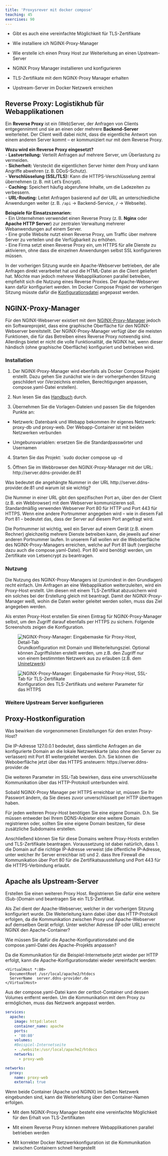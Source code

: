 ```yaml
---
title: 'Proxysrever mit docker compose'
teaching: 45
exercises: 90
---
```


:::::::::::::::::::::::::::::::::::::: questions 

- Gibt es auch eine vereinfachte Möglichkeit für TLS-Zertifikate

- Wie installiere ich NGINX-Proxy-Manager

- Wie erstelle ich einen Proxy Host zur Weiterleitung an einen Upstream-Server

::::::::::::::::::::::::::::::::::::::::::::::::

::::::::::::::::::::::::::::::::::::: objectives

- NGINX Proxy Manager installieren und konfigurieren

- TLS-Zertifikate mit dem NGINX-Proxy Manager erhalten

- Upstream-Server im Docker Netzwerk erreichen

::::::::::::::::::::::::::::::::::::::::::::::::

## Reverse Proxy: Logistikhub für Webapplikationen

Ein **Reverse Proxy** ist ein (Web)Server, der Anfragen von Clients entgegennimmt und sie an einen oder mehrere **Backend-Server** weiterleitet. Der Client weiß dabei nicht, dass die eigentliche Antwort von einem anderen Server kommt – er kommuniziert nur mit dem Reverse Proxy.

**Wozu wird ein Reverse Proxy eingesetzt?**  
- **Lastverteilung:** Verteilt Anfragen auf mehrere Server, um Überlastung zu vermeiden.  
- **Sicherheit:** Versteckt die eigentlichen Server hinter dem Proxy und kann Angriffe abwehren (z. B. DDoS-Schutz).  
- **Verschlüsselung (SSL/TLS):** Kann die HTTPS-Verschlüsselung zentral übernehmen (z. B. mit Let’s Encrypt).  
- **Caching:** Speichert häufig abgerufene Inhalte, um die Ladezeiten zu verbessern.  
- **URL-Routing:** Leitet Anfragen basierend auf der URL an unterschiedliche Anwendungen weiter (z. B. `/api` → Backend-Service, `/` → Webseite).

**Beispiele für Einsatzszenarien:**  
- Ein Unternehmen verwendet einen Reverse Proxy (z. B. **Nginx** oder **Apache HTTP Server**) zur zentralen Verwaltung mehrerer Webanwendungen auf einem Server.  
- Eine große Website nutzt einen Reverse Proxy, um Traffic über mehrere Server zu verteilen und die Verfügbarkeit zu erhöhen.  
- Eine Firma setzt einen Reverse Proxy ein, um HTTPS für alle Dienste zu aktivieren, ohne dass die einzelnen Anwendungen selbst SSL konfigurieren müssen.

In der vorherigen Sitzung wurde ein Apache-Webserver betrieben, der alle Anfragen direkt verarbeitet hat und die HTML-Datei an die Client geliefert hat. Möchte man jedoch mehrere Webapplikationen parallel betreiben, empfiehlt sich die Nutzung eines Reverse Proxies. Der Apache-Webserver kann dafür konfiguriert werden. Im Docker Compose Projekt der vorherigen Sitzung müsste dafür die [Konfigurationsdatei](08-webserver-docker-compose#Webserver-von-http-auf-https-umstellen) angepasst werden.

## NGINX-Proxy-Manager

Für den NGINX-Webserver existiert mit dem [NGINX-Proxy-Manager](https://nginxproxymanager.com/) jedoch ein Softwareprojekt, dass eine graphische Oberfläche für den NGINX-Webserver bereitstellt. Der NGINX-Proxy-Manager verfügt über die meisten Funktionen, die für das Betreiben eines Reverse Proxy notwendig sind. Allerdings bietet er nicht die volle Funktionalität, die NGINX hat, wenn dieser händisch (ohne graphische Oberfläche) konfiguriert und betrieben wird.

### Installation

1. Der NGINX-Proxy-Manager wird ebenfalls als Docker Compose Projekt erstellt. Dazu gehen Sie zunächst wie in der vorhergehenden Sitzung geschildert vor (Verzeichnis erstellen, Berechtigungen anpassen, compose.yaml-Datei erstellen). 

2. Nun lesen Sie das [Handbuch](https://nginxproxymanager.com/setup/) durch.

3. Übernehmen Sie die Vorlagen-Dateien und passen Sie die folgenden Punkte an:

  - Netzwerk: Datenbank und Webapp bekommen ihr eigenes Netzwerk: proxy-db und proxy-web. Der Webapp-Container ist mit beiden Netzwerken verbunden

  - Umgebunsvariablen: ersetzen Sie die Standardpasswörter und Usernamen

4. Starten Sie das Projekt: `sudo docker compose up -d

5. Öffnen Sie im Webbrowser den NGINX-Proxy-Manager mit der URL: http://server.ddns-provider.de:81

:::challenge

Was bedeutet die angehängte Nummer in der URL http://server.ddns-provider.de:81 und warum ist sie wichtig?

::::::solution

Die Nummer in einer URL gibt den spezifischen Port an, über den der Client (z.B. ein Webbrowser) mit dem Webserver kommunizieren soll. Standardmäßig verwenden Webserver Port 80 für HTTP und Port 443 für HTTPS. Wenn eine andere Portnummer angegeben wird – wie in diesem Fall Port 81 – bedeutet das, dass der Server auf diesem Port angefragt wird.

Die Portnummer ist wichtig, weil ein Server auf einem Gerät (z.B. einem Rechner) gleichzeitig mehrere Dienste betreiben kann, die jeweils auf einer anderen Portnummer laufen. In unserem Fall wollen wir die Weboberfläche des NGINX-Proxy-Managers erreichen, welche auf Port 81 läuft (vergleiche dazu auch die compose.yaml-Datei). Port 80 wird benötigt werden, um Zertifikate von Letsencrypt zu beantragen.

::::::
:::

### Nutzung

Die Nutzung des NGINX-Proxy-Managers ist (zumindest in den Grundlagen) recht einfach. Um Anfragen an eine Webapplikation weiterzuleiten, wird ein Proxy-Host erstellt. Um diesen mit einem TLS-Zertifikat abzusichern wird ein solches bei der Erstellung gleich mit beantragt. Damit der NGINX-Proxy-Manager weiß, wohin die Daten weiter geleitet werden sollen, muss das Ziel angegeben werden.

Als ersten Proxy-Host erstellen Sie einen Eintrag für NGINX-Proxy-Manager selbst, um den Zugriff darauf ebenfalls per HTTPS zu sichern. Folgende Screenshots zeigen die Konfiguration.

![Grundkonfiguration mit Domain und Weiterleitungsziel. Optional können Zugriffslisten erstellt werden, um z.B. den Zugriff nur von einem bestimmten Netzwerk aus zu erlauben (z.B. dem [Uninetzwerk](https://netzkarte.zdv.uni-tuebingen.de/SubnetInfo/Table134))](fig/09_npm_proxy_01.png){alt='NGINX-Proxy-Manager: Eingabemaske für Proxy-Host, Detail-Tab'}

![Konfiguration des TLS-Zertifikats und weiterer Parameter für das HTTPS](fig/09_npm_proxy_02.png){alt='NGINX-Proxy-Manager: Eingabemaske für Proxy-Host, SSL-Tab für TLS-Zertifikate'}

### Weitere Upstream Server konfigurieren

:::challenge

## Proxy-Hostkonfiguration

Was bewirken die vorgenommenen Einstellungen für den ersten Proxy-Host?

::::::solution

Die IP-Adresse 127.0.0.1 bedeutet, dass sämtliche Anfragen an die konfigurierte Domain an die lokale Netzwerkkarte (also ohne den Server zu verlassen) mit Port 81 weitergeleitet werden. D.h. Sie können die Weboberfläche jetzt über das HTTPS ansteuern: https://server.ddns-provider.de

Die weiteren Parameter im SSL-Tab bewirken, dass eine unverschlüsselte Kommunikation über das HTTP-Protokoll unterbunden wird.

::::::

:::

:::callout

Sobald NGINX-Proxy Manager per HTTPS erreichbar ist, müssen Sie Ihr Passwort ändern, da Sie dieses zuvor unverschlüsselt per HTTP übertragen haben.

:::

Für jeden weiteren Proxy-Host benötigen Sie eine eigene Domain. D.h. Sie müssen entweder bei Ihrem DDNS-Anbieter eine weitere Domain registrieren oder, sollten Sie eine eigene Domain besitzen, für diese zusätzliche Subdomains erstellen.

Anschließend können Sie für diese Domains weitere Proxy-Hosts erstellen und TLS-Zertifikate beantragen. Voraussetzung ist dabei natürlich, dass 1. die Domain auf die richtige IP-Adresse verweist (die öffentliche IP-Adresse, unter welcher Ihr Server erreichbar ist) und 2. dass Ihre Firewall die Kommunikation über Port 80 für die Zertifikatsausstellung und Port 443 für die HTTPS-Verbindung erlaubt.

:::challenge

## Apache als Upstream-Server

Erstellen Sie einen weiteren Proxy Host. Registrieren Sie dafür eine weitere (Sub-)Domain und beantragen Sie ein TLS-Zertifikat.

Als Ziel dient der Apache-Webserver, welcher in der vorherigen Sitzung konfiguriert wurde. Die Weiterleitung kann dabei über das HTTP-Protokoll erfolgen, da die Kommunikation zwischen Proxy und Apache-Webserver auf demselben Gerät erfolgt. Unter welcher Adresse (IP oder URL) erreicht NGINX den Apache-Container?

Wie müssen Sie dafür die Apache-Konfigurationsdatei und die compose.yaml-Datei des Apache-Projekts anpassen?

::::::solution
Da die Kommunikation für die Beispiel-Internetseite jetzt wieder per HTTP erfolgt, kann die Apache-Konfigurationsdatei wieder vereinfacht werden:

```apacheconf
<VirtualHost *:80>
  DocumentRoot /usr/local/apache2/htdocs
  ServerName  server.ddns-provider.de
</VirtualHost>
```
Aus der compose.yaml-Datei kann der certbot-Container und dessen Volumes entfernt werden. Um die Kommunikation mit dem Proxy zu ermöglichen, muss das Netzwerk angepasst werden.

```YAML
services:
  apache:
    image: httpd:latest
    container_name: apache
    ports:
    - '80:80'
    volumes:
    #Beispiel-Internetseite
    - ./website:/usr/local/apache2/htdocs
    networks:
      - proxy-web

networks:
  proxy:
    name: proxy-web
    external: true
```

Wenn beide Container (Apache und NGINX) im Selben Netzwerk eingebunden sind, kann die Weiterleitung über den Container-Namen erfolgen.
::::::

:::

::::::::::::::::::::::::::::::::::::: keypoints 

- Mit dem NGINX-Proxy Manager besteht eine vereinfachte Möglichkeit für den Erhalt von TLS-Zertifikaten

- Mit einem Reverse Proxy können mehrere Webapplikationen parallel betrieben werden

- Mit korrekter Docker Netzwerkkonfiguration ist die Kommunikation zwischen Containern schnell hergestellt

::::::::::::::::::::::::::::::::::::::::::::::::

